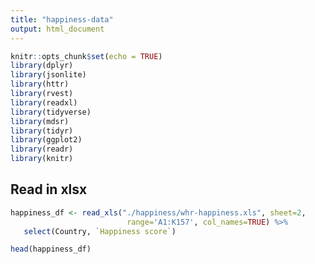 ```yaml
---
title: "happiness-data"
output: html_document
---
```


```r
knitr::opts_chunk$set(echo = TRUE)
library(dplyr)
library(jsonlite)
library(httr)
library(rvest)
library(readxl)
library(tidyverse)
library(mdsr)   
library(tidyr)
library(ggplot2)
library(readr)
library(knitr)
```

## Read in xlsx

```r
happiness_df <- read_xls("./happiness/whr-happiness.xls", sheet=2,
                          range='A1:K157', col_names=TRUE) %>% 
   select(Country, `Happiness score`)

head(happiness_df)
```


